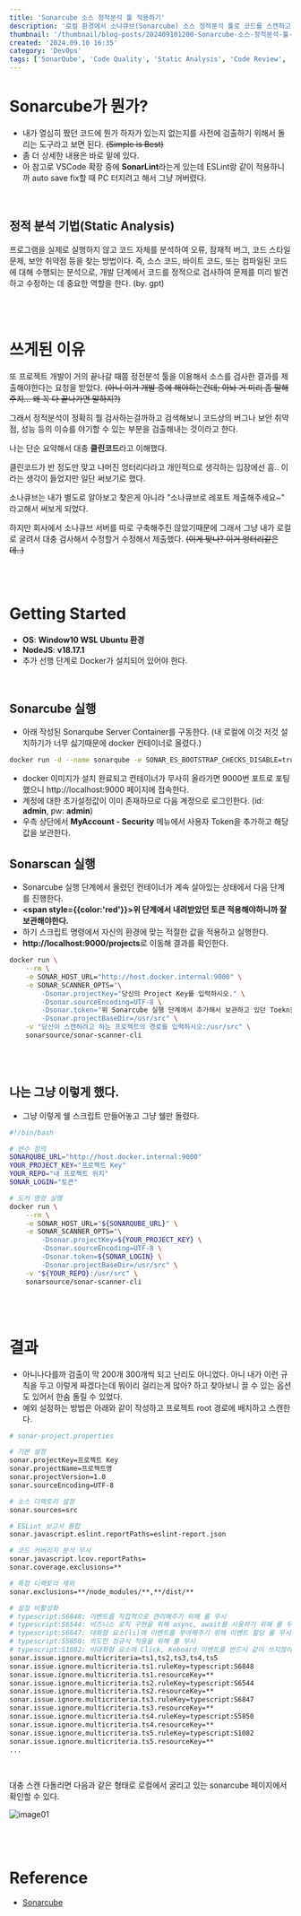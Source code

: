 ```yaml
---
title: 'Sonarcube 소스 정적분석 툴 적용하기'
description: '로컬 환경에서 소나큐브(Sonarcube) 소스 정적분석 툴로 코드를 스캔하고 리포트 받을 수 있는 방법에 대한 설명'
thumbnail: '/thumbnail/blog-posts/202409101200-Sonarcube-소스-정적분석-툴-적용하기.svg'
created: '2024.09.10 16:35'
category: 'DevOps'
tags: ['SonarQube', 'Code Quality', 'Static Analysis', 'Code Review', 'Docker', 'Security', 'Bug Detection', 'Code Metrics', 'Quality Assurance', 'DevOps']
---
```


# Sonarcube가 뭔가?

* 내가 열심히 짰던 코드에 뭔가 하자가 있는지 없는지를 사전에 검출하기 위해서 돌리는 도구라고 보면 된다. <del>(Simple is Best)</del>
* 좀 더 상세한 내용은 바로 밑에 있다.
* 아 참고로 VSCode 확장 중에 **SonarLint**라는게 있는데 ESLint랑 같이 적용하니까 auto save fix할 때 PC 터지려고 해서 그냥 꺼버렸다.

<br />

## 정적 분석 기법(Static Analysis)

프로그램을 실제로 실행하지 않고 코드 자체를 분석하여 오류, 잠재적 버그, 코드 스타일 문제, 보안 취약점 등을 찾는 방법이다.
즉, 소스 코드, 바이트 코드, 또는 컴파일된 코드에 대해 수행되는 분석으로, 개발 단계에서 코드를 정적으로 검사하여 문제를 미리 발견하고 수정하는 데 중요한 역할을 한다. (by. gpt)

<br />
<br />

# 쓰게된 이유

또 프로젝트 개발이 거의 끝나갈 때쯤 정전분석 툴을 이용해서 소스를 검사한 결과를 제출해야한다는 요청을 받았다. <del>(아니 이거 개발 중에 해야하는건데; 아놔 거 미리 좀 말해주지... 왜 꼭 다 끝나가면 말하지?)</del>

그래서 정적분석이 정확히 뭘 검사하는걸까하고 검색해보니 코드상의 버그나 보안 취약점, 성능 등의 이슈를 야기할 수 있는 부분을 검출해내는 것이라고 한다.

나는 단순 요약해서 대충 **클린코드**라고 이해했다.

클린코드가 반 정도만 맞고 나머진 엉터리다라고 개인적으로 생각하는 입장에선 흠.. 이라는 생각이 들었지만 일단 써보기로 했다.

소나큐브는 내가 별도로 알아보고 찾은게 아니라 "소나큐브로 레포트 제출해주세요~" 라고해서 써보게 되었다.

하지만 회사에서 소나큐브 서버를 따로 구축해주진 않았기때문에 그래서 그냥 내가 로컬로 굴려서 대충 검사해서 수정할거 수정해서 제출했다. <del>(이게 맞나? 이거 엉터리같은데..)</del>

<br />
<br />

# Getting Started

* **OS**: **Window10 WSL Ubuntu 환경**
* **NodeJS**: **v18.17.1**
* 추가 선행 단계로 Docker가 설치되어 있어야 한다.

<br />

## Sonarcube 실행

* 아래 작성된 Sonarqube Server Container를 구동한다. (내 로컬에 이것 저것 설치하기가 너무 싫기때문에 docker 컨테이너로 올렸다.)

```bash
docker run -d --name sonarqube -e SONAR_ES_BOOTSTRAP_CHECKS_DISABLE=true -p 9000:9000 sonarqube:latest
```

* docker 이미지가 설치 완료되고 컨테이너가 무사히 올라가면 9000번 포트로 포팅했으니 http://localhost:9000 페이지에 접속한다.
* 계정에 대한 초기설정값이 이미 존재하므로 다음 계정으로 로그인한다. (id: **admin**, pw: **admin**)
* 우측 상단에서 **MyAccount - Security** 메뉴에서 사용자 Token을 추가하고 해당 값을 보관한다.

## Sonarscan 실행

* Sonarcube 실행 단계에서 올렸던 컨테이너가 계속 살아있는 상태에서 다음 단계를 진행한다.
* **<span style={{color:'red'}}>위 단계에서 내려받았던 토큰 적용해야하니까 잘 보관해야한다.</span>**
* 하기 스크립트 명령에서 자신의 환경에 맞는 적절한 값을 적용하고 실행한다.
* **http://localhost:9000/projects**로 이동해 결과를 확인한다.

```bash
docker run \
    --rm \
    -e SONAR_HOST_URL="http://host.docker.internal:9000" \
    -e SONAR_SCANNER_OPTS="\
        -Dsonar.projectKey="당신의 Project Key를 입력하시오." \
        -Dsonar.sourceEncoding=UTF-8 \
        -Dsonar.token="위 Sonarcube 실행 단계에서 추가해서 보관하고 있던 Toekn을 넣어주시오." \
        -Dsonar.projectBaseDir=/usr/src" \
    -v "당신이 스캔하려고 하는 프로젝트의 경로를 입력하시오:/usr/src" \
    sonarsource/sonar-scanner-cli
```

<br />
<br />

## 나는 그냥 이렇게 했다.

* 그냥 이렇게 쉘 스크립트 만들어놓고 그냥 쉘만 돌렸다.

```bash
#!/bin/bash

# 변수 정의
SONARQUBE_URL="http://host.docker.internal:9000"
YOUR_PROJECT_KEY="프로젝트 Key"
YOUR_REPO="내 프로젝트 위치"
SONAR_LOGIN="토큰"

# 도커 명령 실행
docker run \
    --rm \
    -e SONAR_HOST_URL="${SONARQUBE_URL}" \
    -e SONAR_SCANNER_OPTS="\
        -Dsonar.projectKey=${YOUR_PROJECT_KEY} \
        -Dsonar.sourceEncoding=UTF-8 \
        -Dsonar.token=${SONAR_LOGIN} \
        -Dsonar.projectBaseDir=/usr/src" \
    -v "${YOUR_REPO}:/usr/src" \
    sonarsource/sonar-scanner-cli
```

<br />
<br />

# 결과

* 아니나다를까 검출이 막 200개 300개씩 되고 난리도 아니었다. 아니 내가 이런 규칙을 두고 이렇게 짜겠다는데 뭐이리 걸리는게 많아? 하고 찾아보니 끌 수 있는 옵션도 있어서 한숨 돌릴 수 있었다.
* 예외 설정하는 방법은 아래와 같이 작성하고 프로젝트 root 경로에 배치하고 스캔한다.

```bash
# sonar-project.properties

# 기본 설정
sonar.projectKey=프로젝트 Key
sonar.projectName=프로젝트명
sonar.projectVersion=1.0
sonar.sourceEncoding=UTF-8

# 소스 디렉토리 설정
sonar.sources=src

# ESLint 보고서 통합
sonar.javascript.eslint.reportPaths=eslint-report.json

# 코드 커버리지 분석 무시
sonar.javascript.lcov.reportPaths=
sonar.coverage.exclusions=**

# 특정 디렉토리 제외
sonar.exclusions=**/node_modules/**,**/dist/**

# 설정 비활성화
# typescript:S6848: 이벤트를 직접적으로 관리해주기 위해 룰 무시
# typescript:S6544: 비즈니스 로직 구현을 위해 async, await를 사용하기 위해 룰 무시
# typescript:S6847: 대화형 요소(li)에 이벤트를 부여해주기 위해 이벤트 할당 룰 무시
# typescript:S5850: 의도한 정규식 적용을 위해 룰 무시
# typescript:S1082: 비대화형 요소에 Click, Keboard 이벤트를 반드시 같이 쓰지않아도 되도록 이벤트 할당 룰 무시
sonar.issue.ignore.multicriteria=ts1,ts2,ts3,ts4,ts5
sonar.issue.ignore.multicriteria.ts1.ruleKey=typescript:S6848
sonar.issue.ignore.multicriteria.ts1.resourceKey=**
sonar.issue.ignore.multicriteria.ts2.ruleKey=typescript:S6544
sonar.issue.ignore.multicriteria.ts2.resourceKey=**
sonar.issue.ignore.multicriteria.ts3.ruleKey=typescript:S6847
sonar.issue.ignore.multicriteria.ts3.resourceKey=**
sonar.issue.ignore.multicriteria.ts4.ruleKey=typescript:S5850
sonar.issue.ignore.multicriteria.ts4.resourceKey=**
sonar.issue.ignore.multicriteria.ts5.ruleKey=typescript:S1082
sonar.issue.ignore.multicriteria.ts5.resourceKey=**
...
```

<br />

대충 스캔 다돌리면 다음과 같은 형태로 로컬에서 굴리고 있는 sonarcube 페이지에서 확인할 수 있다.

![image01](/images/blog-posts/202409101200-Sonarcube-소스-정적분석-툴-적용하기/image01.png)

<br />
<br />

# Reference

* [Sonarcube](https://docs.sonarsource.com/sonarqube/latest/setup-and-upgrade/install-the-server/installing-sonarqube-from-docker/)

